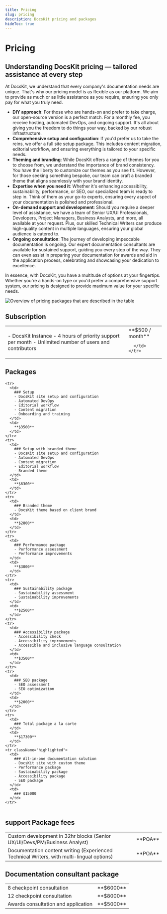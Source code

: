 ```yaml
---
title: Pricing
slug: pricing
description: DocsKit pricing and packages
hideToc: true
---
```


# Pricing

## Understanding DocsKit pricing — tailored assistance at every step

At DocsKit, we understand that every company's documentation needs are unique. That's why our pricing model is as flexible as our platform. We aim to provide as much or as little assistance as you require, ensuring you only pay for what you truly need.

* **DIY approach**: For those who are hands-on and prefer to take charge, our open-source version is a perfect match. For a monthly fee, you receive hosting, automated DevOps, and ongoing support. It's all about giving you the freedom to do things your way, backed by our robust infrastructure.
* **Comprehensive setup and configuration**: If you'd prefer us to take the reins, we offer a full site setup package. This includes content migration, editorial workflow, and ensuring everything is tailored to your specific needs.
* **Theming and branding**: While DocsKit offers a range of themes for you to choose from, we understand the importance of brand consistency. You have the liberty to customize our themes as you see fit. However, for those seeking something bespoke, our team can craft a branded theme that aligns seamlessly with your brand identity.
* **Expertise when you need it**: Whether it's enhancing accessibility, sustainability, performance, or SEO, our specialized team is ready to step in. Think of them as your go-to experts, ensuring every aspect of your documentation is polished and professional.
* **On-demand support and development**: Should you require a deeper level of assistance, we have a team of Senior UX/UI Professionals, Developers, Project Managers, Business Analysts, and more, all available at your request. Plus, our skilled Technical Writers can produce high-quality content in multiple languages, ensuring your global audience is catered to.
* **Ongoing consultation**: The journey of developing impeccable documentation is ongoing. Our expert documentation consultants are available for sustained support, guiding you every step of the way. They can even assist in preparing your documentation for awards and aid in the application process, celebrating and showcasing your dedication to excellence.

In essence, with DocsKit, you have a multitude of options at your fingertips. Whether you're a hands-on type or you'd prefer a comprehensive support system, our pricing is designed to provide maximum value for your specific needs.

![Overview of pricing packages that are described in the table](./DocsKit_pricing.png)


## Subscription

<table className="pricing">
  <tbody>
    <tr>
      <td>
        - DocsKit Instance
        - 4 hours of priority support per month
        - Unlimited number of users and contributors 
      </td>
      <td>
        **$500 / month**

      </td>
    </tr>
  </tbody>
</table>


## Packages

<table className="pricing">  
  <tbody>

    <tr>
      <td>
        ### Setup
        - DocsKit site setup and configuration
        - Automated DevOps
        - Editorial workflow
        - Content migration 
        - Onboarding and training 
      </td>
      <td>
        **$3500**
      </td>
    </tr>
    <tr>
      <td>
        ### Setup with branded theme
        - DocsKit site setup and configuration
        - Automated DevOps
        - Content migration
        - Editorial workflow
        - Branded theme
      </td>
      <td>
        **$6300**   
      </td>
    </tr>
    <tr>
      <td>
        ### Branded theme
        - DocsKit theme based on client brand
      </td>
      <td>
        **$2800**
      </td>
    </tr>
    <tr>
      <td>
        ### Performance package
        - Performance assessment
        - Performance improvements
      </td>
      <td>
        **$3000**
      </td>
    </tr>
    <tr>
      <td>
        ### Sustainability package
        - Sustainability assessment
        - Sustainability improvements
      </td>
      <td>
        **$2500**
      </td>
    </tr>
    <tr>
      <td>
        ### Accessibility package
        - Accessibility check
        - Accessibility improvements 
        - Accessible and inclusive language consultation
      </td>
      <td>
        **$3500**
      </td>
    </tr>
    <tr>
      <td>
        ### SEO package
        - SEO assessment 
        - SEO optimization
      </td>
      <td>
        **$2000** 
      </td>
    </tr>
    <tr>
      <td>
        ### Total package a la carte
      </td>
      <td>
        **$17300** 
      </td>
    </tr>
    <tr className="highlighted">
      <td>
        ### All-in-one documentation solution 
        - DocsKit site with custom theme
        - Performance package
        - Sustainability package
        - Accessibility package
        - SEO package
      </td>
      <td>
        ### $15000
      </td>
    </tr>
  </tbody>
</table>

## support Package fees

<table className="pricing">
  <tbody>
    <tr>
      <td>
        Custom development in 32hr blocks  
        (Senior UX/UI/Devs/PM/Business Analyst)
      </td>
      <td>
        **POA**
      </td>
    </tr>
    <tr>
      <td>
        Documentation content writing  
        (Experienced Technical Writers, with multi-lingual options)
      </td>
      <td>
        **POA**
      </td>
    </tr>
  </tbody>
</table>

## Documentation consultant package

<table className="pricing">
  <tbody>
    <tr>
      <td>
        8 checkpoint consultation
      </td>
      <td>
        **$6000**
      </td>
    </tr>
    <tr>
      <td>
        12 checkpoint consultation
      </td>
      <td>
        **$8000**
      </td>
    </tr>
    <tr>
      <td>
        Awards consultation and application
      </td>
      <td>
        **$5000**
      </td>
    </tr>
  </tbody>
</table>
